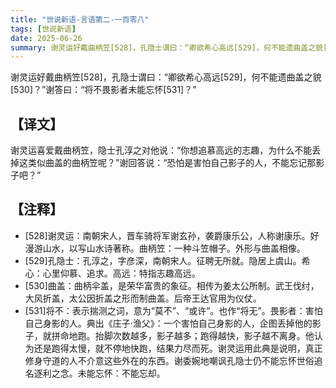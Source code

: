 ```yaml
---
title: "世说新语-言语第二-一百零八"
tags: [世说新语]
date: 2025-06-26
summary: 谢灵运好戴曲柄笠[528]，孔隐士谓曰：“卿欲希心高远[529]，何不能遗曲盖之貌[530]？
---
```


谢灵运好戴曲柄笠[528]，孔隐士谓曰：“卿欲希心高远[529]，何不能遗曲盖之貌[530]？”谢答曰：“将不畏影者未能忘怀[531]？”

## 【译文】

谢灵运喜爱戴曲柄笠，隐士孔淳之对他说：“你想追慕高远的志趣，为什么不能丢掉这类似曲盖的曲柄笠呢？”谢回答说：“恐怕是害怕自己影子的人，不能忘记那影子吧？”

## 【注释】

- [528]谢灵运：南朝宋人，晋车骑将军谢玄孙，袭爵康乐公，人称谢康乐。好漫游山水，以写山水诗著称。曲柄笠：一种斗笠帽子。外形与曲盖相像。
- [529]孔隐士：孔淳之，字彦深，南朝宋人。征聘无所就。隐居上虞山。希心：心里仰慕、追求。高远：特指志趣高远。
- [530]曲盖：曲柄伞盖，是荣华富贵的象征。相传为姜太公所制。武王伐纣，大风折盖，太公因折盖之形而制曲盖。后帝王达官用为仪仗。
- [531]将不：表示揣测之词，意为“莫不”、“或许”。也作“将无”。畏影者：害怕自己身影的人。典出《庄子·渔父》：一个害怕自己身影的人，企图丢掉他的影子，就拼命地跑。抬脚次数越多，影子越多；跑得越快，影子越不离身。他认为还是跑得太慢，就不停地快跑，结果力尽而死。谢灵运用此典是说明，真正修身守道的人不介意这些外在的东西。谢委婉地嘲讽孔隐士仍不能忘怀世俗追名逐利之念。未能忘怀：不能忘却。
